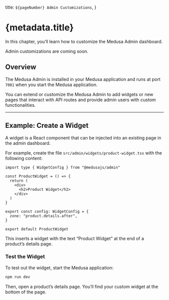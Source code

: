   title: `${pageNumber} Admin Customizations`,
}

# {metadata.title}

In this chapter, you’ll learn how to customize the Medusa Admin dashboard.

<Note type="soon">

Admin customizations are coming soon.

</Note>

## Overview

The Medusa Admin is installed in your Medusa application and runs at port `7001` when you start the Medusa application.

You can extend or customize the Medusa Admin to add widgets or new pages that interact with API routes and provide admin users with custom functionalities.

---

## Example: Create a Widget

A widget is a React component that can be injected into an existing page in the admin dashboard.

For example, create the file `src/admin/widgets/product-widget.tsx` with the following content:

```tsx title="src/admin/widgets/product-widget.tsx"
import type { WidgetConfig } from "@medusajs/admin"

const ProductWidget = () => {
  return (
    <div>
      <h2>Product Widget</h2>
    </div>
  )
}

export const config: WidgetConfig = {
  zone: "product.details.after",
}

export default ProductWidget
```

This inserts a widget with the text “Product Widget” at the end of a product’s details page.

### Test the Widget

To test out the widget, start the Medusa application:

```bash npm2yarn
npm run dev
```

Then, open a product’s details page. You’ll find your custom widget at the bottom of the page.
